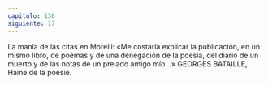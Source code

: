 ```yaml
---
capitulo: 136
siguiente: 17
---
```


La manía de las citas en Morelli:
«Me costaría explicar la publicación, en un mismo libro, de poemas y de una
denegación de la poesía, del diario de un muerto y de las notas de un prelado
amigo mío...»
GEORGES BATAILLE, Haine de la poésie.
